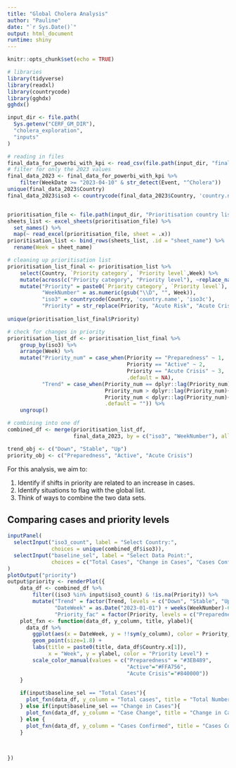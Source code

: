 ```yaml
---
title: "Global Cholera Analysis"
author: "Pauline"
date: "`r Sys.Date()`"
output: html_document
runtime: shiny
---
```


```r
knitr::opts_chunk$set(echo = TRUE)

# libraries
library(tidyverse)
library(readxl)
library(countrycode)
library(gghdx)
gghdx()

input_dir <- file.path(
  Sys.getenv("CERF_GM_DIR"),
  "cholera_exploration",
  "inputs"
)

# reading in files
final_data_for_powerbi_with_kpi <- read_csv(file.path(input_dir, "final_data_for_powerbi_with_kpi.csv"))
# filter for only the 2023 values
final_data_2023 <- final_data_for_powerbi_with_kpi %>%
    filter(WeekDate >= "2023-04-10" & str_detect(Event, "^Cholera"))
unique(final_data_2023$Country)
final_data_2023$iso3 <- countrycode(final_data_2023$Country, 'country.name', 'iso3c')


prioritisation_file <- file.path(input_dir, "Prioritisation country list.xlsx")
sheets_list <- excel_sheets(prioritisation_file) %>%
  set_names() %>%
  map(~ read_excel(prioritisation_file, sheet = .x))
prioritisation_list <- bind_rows(sheets_list, .id = "sheet_name") %>%
  rename(Week = sheet_name)

# cleaning up prioritisation list
prioritisation_list_final <- prioritisation_list %>%
    select(Country, `Priority category`, `Priority level`,Week) %>%
    mutate(across(c("Priority category", "Priority level"), ~replace_na(.,""))) %>%
    mutate("Priority" = paste0(`Priority category`, `Priority level`),
           "WeekNumber" = as.numeric(gsub("\\D", "", Week)),
           "iso3" = countrycode(Country, 'country.name', 'iso3c'),
           "Priority" = str_replace(Priority, "Acute Risk", "Acute Crisis"))
    
unique(prioritisation_list_final$Priority)

# check for changes in priority
prioritisation_list_df <- prioritisation_list_final %>%
    group_by(iso3) %>%
    arrange(Week) %>%
    mutate("Priority_num" = case_when(Priority == "Preparedness" ~ 1, 
                                      Priority == "Active" ~ 2, 
                                      Priority == "Acute Crisis" ~ 3, 
                                      .default = NA),
           "Trend" = case_when(Priority_num == dplyr::lag(Priority_num)~ "Stable",
                               Priority_num > dplyr::lag(Priority_num)~ "Up",
                               Priority_num < dplyr::lag(Priority_num)~ "Down",
                               .default = "")) %>%
    ungroup()

# combining into one df
combined_df <- merge(prioritisation_list_df, 
                     final_data_2023, by = c("iso3", "WeekNumber"), all = TRUE)

trend_obj <- c("Down", "Stable", "Up")
priority_obj <- c("Preparedness", "Active", "Acute Crisis")

```

For this analysis, we aim to:

1. Identify if shifts in priority are related to an increase in cases.
2. Identify situations to flag with the global list.
3. Think of ways to combine the two data sets.
 
 
## Comparing cases and priority levels 


```r
inputPanel(
  selectInput("iso3_count", label = "Select Country:",
              choices = unique(combined_df$iso3)),
  selectInput("baseline_sel", label = "Select Data Point:",
              choices = c("Total Cases", "Change in Cases", "Cases Confirmed"))
)
plotOutput("priority")
output$priority <- renderPlot({
    data_df <- combined_df %>%
        filter((iso3 %in% input$iso3_count) & !is.na(Priority)) %>%
        mutate("Trend" = factor(Trend, levels = c("Down", "Stable", "Up")),
               "DateWeek" = as.Date("2023-01-01") + weeks(WeekNumber)-6,
               "Priority_fac" = factor(Priority, levels = c("Preparedness", "Active", "Acute Crisis")))
    plot_fxn <- function(data_df, y_column, title, ylabel){
      data_df %>%
        ggplot(aes(x = DateWeek, y = !!sym(y_column), color = Priority_fac)) + 
        geom_point(size=1.8) +
        labs(title = paste0(title, data_df$Country.x[1]), 
             x = "Week", y = ylabel, color = "Priority Level") + 
        scale_color_manual(values = c("Preparedness" = "#3EB489",
                                      "Active"="#FFA756",
                                      "Acute Crisis"="#840000"))
    }
    
    if(input$baseline_sel == "Total Cases"){
      plot_fxn(data_df, y_column = "Total cases", title = "Total Number of Cases with Priority Level-", ylabel = "Total Cases")
    } else if(input$baseline_sel == "Change in Cases"){
      plot_fxn(data_df, y_column = "Case Change", title = "Change in Cases with Priority Level-", ylabel = "Change in Cases")
    } else {
      plot_fxn(data_df, y_column = "Cases Confirmed", title = "Cases Confirmed with Priority Level-", ylabel = "Cases Confirmed")
    }
    
    

})
```
